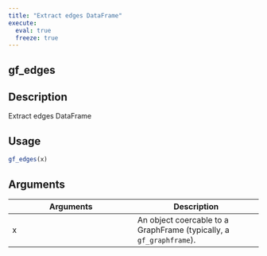 ```yaml
---
title: "Extract edges DataFrame"
execute:
  eval: true
  freeze: true
---
```


## gf_edges

## Description
Extract edges DataFrame


## Usage
```r
gf_edges(x)
```

## Arguments
|Arguments|Description|
|---|---|
| x | An object coercable to a GraphFrame (typically, a `gf_graphframe`). |









